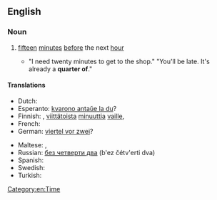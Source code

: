 ==English==

===Noun===
{{en-noun|head=[[quarter]] [[of]]|-}}

# {{context|idiomatic|lang=en}} [[fifteen]] [[minute]]s [[before]] the next [[hour]]
#* "I need twenty minutes to get to the shop." "You'll be late. It's already a '''quarter of'''."

====Translations====
{{trans-top|fifteen minutes before the next hour}}
* Dutch: {{t|nl|kwart voor twee}}
* Esperanto: [[kvarono antaŭe la du]]?
* Finnish: {{t|fi|varttia vaille}}, [[viittätoista]] [[minuuttia]] [[vaille]], {{t|fi|viittätoista vaille}}
* French: {{t|fr|deux heures moins (le) quart}}
* German: [[viertel vor zwei]]?
{{trans-mid}}
* Maltese: {{t|mt|is-sgħatejn neqsin kwart}}, {{t|mt|is-sgħatejn neqsin ħmistax-il minuta}}
* Russian: [[без четверти два]] (b'ez čétv'erti dva)
* Spanish: {{t|es|dos menos cuarto}}
* Swedish: {{t|sv|kvart i två}}
* Turkish: {{t|tr|saat ikiye çeyrek var}}
{{trans-bottom}}

[[Category:en:Time]]